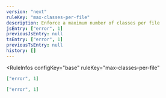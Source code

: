 ```yaml
---
version: "next"
ruleKey: "max-classes-per-file"
description: Enforce a maximum number of classes per file
jsEntry: ["error", 1]
previousJsEntry: null
tsEntry: ["error", 1]
previousTsEntry: null
history: []
---
```


<RuleInfos 
  configKey="base" 
  ruleKey="max-classes-per-file" 
>

```json
["error", 1]
```

```json
["error", 1]
```

</RuleInfos>
